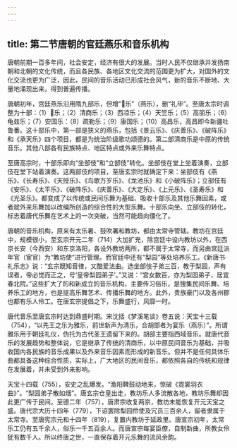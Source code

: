 ```yaml
---
---
---
```

title: 第二节唐朝的官廷燕乐和音乐机构
---







唐朝前期一百多年间，社会安定，经济有很大的发展。当时人民不仅继承并发扬南朝和北朝的文化传统，而且各民族、各地区文化交流的范围更为扩大，对国外的文化交流也更为广泛，因此，民间的音乐活动已形成社会风气，新的音乐不断地、大量地涌现出来，得到普遍传播。

唐朝初年，宫廷燕乐沿用隋九部乐，但增“乐”（燕乐），删“礼毕”。至唐太宗时调整为十部：（1）乐；（2）清商乐；（3）西凉乐；（4）天竺乐；（5）高丽乐；（6）龟兹乐；（7）安国乐：（8）疏勒乐；（9）康国乐；（10）高昌乐，高昌即今新疆吐鲁番。这十部乐中，第一部是狭义的燕乐，包括《景云乐》、《庆善乐》、《破阵乐》和《承天乐》四个项目，都是为统治阶级歌功颂德的。第二部清商乐是中原的传统音乐。其他八部各有民族特点、地区特点或外来乐舞特点。

至唐高宗时，十部乐即向“坐部伎”和“立部伎”转化。坐部伎在堂上坐着演奏，立部伎在堂下站着演奏。这两部伎的项目，至唐玄宗时就确定下来：坐部伎有《燕乐》、《长寿乐》、《天授乐》、《鸟歌万岁乐》、《龙池乐》和《小破阵乐》；立部伎有《安乐》、《太平乐》、《破阵乐》、《庆善乐》、《大定乐》、《上元乐》、《圣寿乐》和《光圣乐》。都变成了以传统或民间乐舞为基础、吸收十部乐及其他乐舞因素，或者就外来乐舞加以改编所创造的综合性的大型乐舞。十部乐向坐、立部伎的转化，标志着唐代乐舞在艺术上的一次突破，当然可能趋向僵化了。

唐朝的音乐机构，原来有太乐暑、鼓吹署和教坊，都由太常寺管辖。教坊在宫廷中，规模很小，至玄宗开元二年（714）大加扩充，除宫廷中设内教坊以外，在西京长安（今西安）和东京洛阳，各设外教坊两所，都不属于太常寺，而另由宫廷派年官（宦官）为“教坊使”进行管理。而官廷中还有“梨园”等处培养乐工。《新唐书·礼乐志》说：“玄宗既知音律，又酷爱法曲。选坐部伎子弟三百，教于梨园，声有误者，帝必觉而正之，号‘皇帝梨园弟子’。”又说：“宫女数百，亦为梨园弟子，居宜春北院。”这些扩大了的和新成立的音乐机构，主要传习俗乐，是搜集民间乐舞、培养乐工的地方，也是提高乐舞艺术、传播乐舞的地方。此外，贵族豪门以及各州郡也都有乐人伶工。在唐玄宗提倡之下，乐舞盛行，风靡一时。

唐代音乐至唐玄宗时达到鼎盛时期。宋沈括《梦溪笔谈》卷五说：天宝十三载（754），“以先王之乐为雅乐，前世新声为清乐，合胡部者为宴乐（燕乐）”。所谓雅乐用于朝廷礼仪，伪托为古代圣王遗留下来的。胡部主要指西域音乐。就唐代音乐的发展趋势和整体说，它是继承了传统的清商乐，以中原民间音乐为基础，并吸收国内各民族的音乐成果以及外来音乐因素而形成的新音乐。但并不是任何具体乐曲都具备这种综合性质，实际上，广大地区的民间音乐，都依照各自的传统和规律在发展着，并未受到外来影响。

天宝十四载（755），安史之乱爆发。“渔阳鞞鼓动地来，惊破《霓裳羽衣曲》”。“梨园弟子散如烟”。唐玄宗仓皇出走，教坊乐人多流散各地，教坊乐舞却因此更广传于民间。至德二年（757），唐肃宗收复两京，教坊未能恢复开元天宝之盛。唐代宗大历十四年（779），下诏罢除梨园伶使及冗员三百余人，留者隶属于太常寺。至唐宪宗元和十四年（819），复置内教坊于延政里。唐宣宗初年，太常乐工仍有五千余人，俗乐一千五百余人。而唐宣宗每宴臣僚，自制新曲，所教女伶犹有数千人。所以终唐之世，一直保存着开元乐舞的流风余韵。